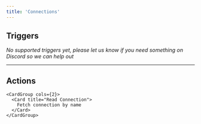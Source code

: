 ```yaml
---
title: 'Connections'
---
```


## Triggers

*No supported triggers yet, please let us know if you need something on Discord so we can help out* 


---

## Actions


    <CardGroup cols={2}>
      <Card title="Read Connection">
        Fetch connection by name
      </Card>
    </CardGroup>
  

